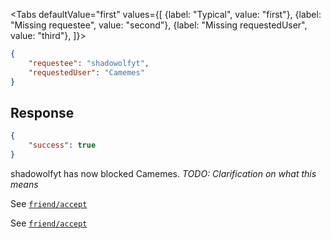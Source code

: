 <Tabs
    defaultValue="first"
    values={[
        {label: "Typical", value: "first"},
        {label: "Missing requestee", value: "second"},
        {label: "Missing requestedUser", value: "third"},
    ]}>
<TabItem value="first">

```json
{
    "requestee": "shadowolfyt",
    "requestedUser": "Camemes"
}
```

## Response

```json
{
    "success": true
}
```

shadowolfyt has now blocked Camemes. *TODO: Clarification on what this means*

</TabItem>
<TabItem value="second">

See [`friend/accept`](accept)

</TabItem>
<TabItem value="third">

See [`friend/accept`](accept)

</TabItem>
</Tabs>
